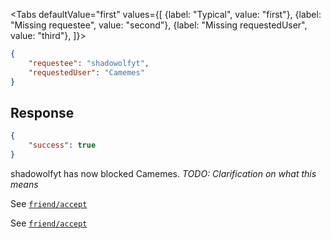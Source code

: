 <Tabs
    defaultValue="first"
    values={[
        {label: "Typical", value: "first"},
        {label: "Missing requestee", value: "second"},
        {label: "Missing requestedUser", value: "third"},
    ]}>
<TabItem value="first">

```json
{
    "requestee": "shadowolfyt",
    "requestedUser": "Camemes"
}
```

## Response

```json
{
    "success": true
}
```

shadowolfyt has now blocked Camemes. *TODO: Clarification on what this means*

</TabItem>
<TabItem value="second">

See [`friend/accept`](accept)

</TabItem>
<TabItem value="third">

See [`friend/accept`](accept)

</TabItem>
</Tabs>
